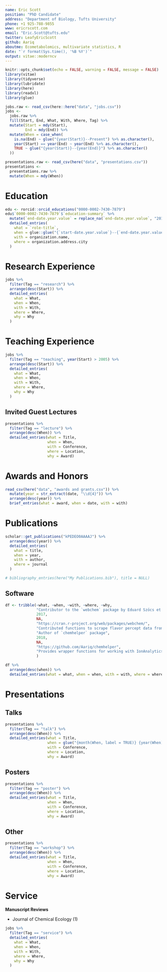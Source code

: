 ```yaml
---
name: Eric Scott
position: "PhD Candidate"
address: "Department of Biology, Tufts University"
phone: +1 925-788-9855
www: ericrscott.com
email: "Eric.Scott@tufts.edu"
twitter: LeafyEricScott
github: Aariq
aboutme: Ecometabolomics, multivariate statistics, R
date: "`r format(Sys.time(), '%B %Y')`"
output: vitae::moderncv
---
```


```r
knitr::opts_chunk$set(echo = FALSE, warning = FALSE, message = FALSE)
library(vitae)
library(tidyverse)
library(lubridate)
library(here)
library(readxl)
library(glue)
```

```r
jobs.raw <- read_csv(here::here("data", "jobs.csv"))
jobs <-
  jobs.raw %>% 
  fill(Start, End, What, With, Where, Tag) %>%  
  mutate(Start = mdy(Start),
         End = mdy(End)) %>% 
  mutate(When = case_when(
    is.na(End) ~ glue("{year(Start)}--Present") %>% as.character(),
    year(Start) == year(End) ~ year(End) %>% as.character(),
    TRUE ~ glue("{year(Start)}--{year(End)}") %>% as.character()
  ))
```

```r
presentations.raw <- read_csv(here("data", "presentations.csv"))
presentations <- 
  presentations.raw %>% 
  mutate(When = mdy(When))
```

# Education

```r
edu <- rorcid::orcid_educations("0000-0002-7430-7879")
edu$`0000-0002-7430-7879`$`education-summary` %>% 
  mutate(`end-date.year.value` = replace_na(`end-date.year.value`, "2019")) %>% 
  detailed_entries(
    what = `role-title`,
    when = glue::glue("{`start-date.year.value`}--{`end-date.year.value`}"), 
    with = organization.name,
    where = organization.address.city
  )
```

# Research Experience

```r
jobs %>% 
  filter(Tag == "research") %>% 
  arrange(desc(Start)) %>% 
  detailed_entries(
    what = What,
    when = When,
    with = With,
    where = Where,
    why = Why
  )
```

# Teaching Experience

```r
jobs %>%
  filter(Tag == "teaching", year(Start) > 2005) %>%
  arrange(desc(Start)) %>% 
  detailed_entries(
    what = What,
    when = When,
    with = With,
    where = Where,
    why = Why
  )
```


## Invited Guest Lectures

```r
presentations %>% 
  filter(Tag == "lecture") %>% 
  arrange(desc(When)) %>% 
  detailed_entries(what = Title,
                   when = When,
                   with = Conference,
                   where = Location,
                   why = Award)
```

# Awards and Honors

```r
read_csv(here("data", "awards and grants.csv")) %>% 
  mutate(year = str_extract(date, "\\d{4}")) %>% 
  arrange(desc(year)) %>% 
  brief_entries(what = award, when = date, with = with)
```

# Publications

```r
scholar::get_publications("kPEDEO0AAAAJ") %>%
  arrange(desc(year)) %>%
  detailed_entries(
    what = title,
    when = year,
    with = author,
    where = journal
  )

# bibliography_entries(here("My Publications.bib"), title = NULL)
```

## Software

```r
df <- tribble(~what, ~when, ~with, ~where, ~why,
              "Contributor to the `webchem` package by Eduard Szöcs et al.",
              2017,
              NA,
              "https://cran.r-project.org/web/packages/webchem/",
              "Contributed functions to scrape flavor percept data from flavor.net and to scrape retention indices from NIST given chemical identifier numbers",
              "Author of `chemhelper` package",
              2018,
              NA,
              "https://github.com/Aariq/chemhelper",
              "Provides wrapper functions for working with IonAnalytics deconvolution software as well as other R packages for multivariate analysis"
              )
```

```r
df %>% 
  arrange(desc(when)) %>% 
  detailed_entries(what = what, when = when, with = with, where = where, why = why)
```

# Presentations

## Talks

```r
presentations %>% 
  filter(Tag == "talk") %>% 
  arrange(desc(When)) %>% 
  detailed_entries(what = Title,
                   when = glue("{month(When, label = TRUE)} {year(When)}"),
                   with = Conference,
                   where = Location,
                   why = Award)
```

## Posters

```r
presentations %>% 
  filter(Tag == "poster") %>% 
  arrange(desc(When)) %>% 
  detailed_entries(what = Title,
                   when = When,
                   with = Conference,
                   where = Location,
                   why = Award)
```

## Other

```r
presentations %>% 
  filter(Tag == "workshop") %>% 
  arrange(desc(When)) %>% 
  detailed_entries(what = Title,
                   when = When,
                   with = Conference,
                   where = Location,
                   why = Award)
```



# Service

**Manuscript Reviews**

- Journal of Chemical Ecology (1)

```r
jobs %>%
  filter(Tag == "service") %>% 
  detailed_entries(
    what = What,
    when = When,
    with = With,
    where = Where,
    why = Why
  )
```

